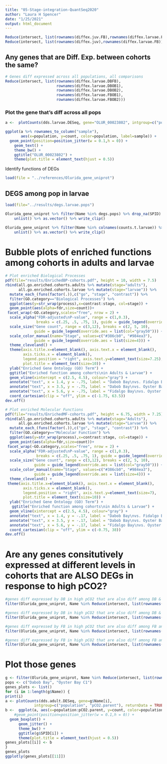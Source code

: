 ```yaml
---
title: "05-Stage-integration-QuantSeq2020"
author: "Laura H Spencer"
date: "1/25/2021"
output: html_document
---
```



```r
Reduce(intersect, list(rownames(diffex.juv.FB),rownames(diffex.larvae.FB)))
Reduce(intersect, list(rownames(diffex.juv),rownames(diffex.larvae.FB)))
```

## Any genes that are Diff. Exp. between cohorts the same? 

```r
# Genes diff expressed across all populations, all comparisons 
Reduce(intersect, list(rownames(diffex.larvae.DBFB),
                       rownames(diffex.larvae.DBOB1),
                       rownames(diffex.larvae.DBOB2),
                       rownames(diffex.larvae.FBOB1),
                       rownames(diffex.larvae.FBOB2)))
```

### Plot the gene that's diff across all pops 

```r
a <-  plotCounts(dds.larvae.DESeq, gene="OLUR_00023802", intgroup=c("population"), returnData = TRUE)

ggplot(a %>% rownames_to_column("sample"),
       aes(x=population, y=count, color=population, label=sample)) +
  geom_point(position=position_jitter(w = 0.1,h = 0)) +
    geom_text() +
    theme_bw() +
    ggtitle("OLUR_00023802") +
    theme(plot.title = element_text(hjust = 0.5))
```

Identify functions of DEGs 

```r
load(file = "../references/Olurida_gene_uniprot")
```

## DEGS among pop in larvae 

```r
load(file="../results/degs.larvae.pops")

Olurida_gene_uniprot %>% filter(Name %in% degs.pops) %>% drop_na(SPID) %>% select(SPID) %>%
    unlist() %>% as.vector() %>% write_clip()

Olurida_gene_uniprot %>% filter(Name %in% colnames(counts.t.larvae)) %>% drop_na(SPID) %>% select(SPID) %>%
    unlist() %>% as.vector() %>% write_clip()
```
# Bubble plots of enriched functions among cohorts in adults and larvae 

```r
# Plot enriched Biological Processes 
pdf(file="results/EnrichedBP-cohorts.pdf", height = 10, width = 7.5)
rbind(all.go.enriched.cohorts.adults %>% mutate(stage="adults"), 
      all.go.enriched.cohorts.larvae %>% mutate(stage="larvae")) %>% 
  mutate_each_(funs(factor(.)),c("go", "stage", "contrast")) %>% 
  filter(GO.category=="Biological Processes") %>%
  ggplot(aes(y=str_wrap(process),x=contrast:stage, col=stage)) + 
  geom_point(aes(alpha=fdr,size=count))+
 facet_wrap(~GO.category,scales="free", nrow = 2) +
  scale_alpha("FDR-adjusted\nP-value", range = c(1,0.3), 
              breaks = c(.25, .5, .75, 1), guide = guide_legend(override.aes = list(size=4))) + 
  scale_size("Gene count", range = c(3,12), breaks = c(2, 5, 10), 
             guide = guide_legend(override.aes = list(col="gray50"))) + 
  scale_color_manual(name="Stage", values=c("#386cb0", "#984ea3"),
             guide = guide_legend(override.aes = list(size=4))) + 
  theme_cleveland() + 
  theme(axis.title.x=element_blank(), axis.text.x = element_blank(), 
        axis.ticks.x = element_blank(), 
        legend.position = "right", axis.text.y=element_text(size=7.25), 
        plot.title = element_text(size=10)) +
  ylab("Enriched Gene Ontology (GO) Term") + 
  ggtitle("Enriched function among cohorts\nin Adults & Larvae") +
  geom_vline(xintercept = c(2.5, 4.5), colour="gray") +
  annotate("text", x = 1.4, y = -.75, label = "Dabob Bay\nvs. Fidalgo Bay", size=2.8, col="gray15") +  
  annotate("text", x = 3.5, y = -.75, label = "Dabob Bay\nvs. Oyster Bay", size=2.8, col="gray15") +  
  annotate("text", x = 5.6, y = -.75, label = "Fidalgo Bay\nvs. Oyster Bay", size=2.8, col="gray15") +  
  coord_cartesian(clip = "off", ylim = c(-1.75, 63.5))
dev.off()

# Plot enriched Molecular Functions
pdf(file="results/EnrichedMF-cohorts.pdf", height = 6.75, width = 7.25)
rbind(all.go.enriched.cohorts.adults %>% mutate(stage="Adults"), 
      all.go.enriched.cohorts.larvae %>% mutate(stage="Larvae")) %>% 
  mutate_each_(funs(factor(.)),c("go", "stage", "contrast")) %>% 
  filter(GO.category=="Molecular Function") %>%
  ggplot(aes(y=str_wrap(process),x=contrast:stage, col=stage)) + 
  geom_point(aes(alpha=fdr,size=count))+
 facet_wrap(~GO.category,scales="free", nrow = 2) +
  scale_alpha("FDR-adjusted\nP-value", range = c(1,0.3), 
              breaks = c(.25, .5, .75, 1), guide = guide_legend(override.aes = list(size=4))) + 
  scale_size("Gene count", range = c(3,12), breaks = c(2, 5, 10), 
             guide = guide_legend(override.aes = list(col="gray50"))) + 
  scale_color_manual(name="Stage", values=c("#386cb0", "#984ea3"),
             guide = guide_legend(override.aes = list(size=4))) + 
  theme_cleveland() + 
 theme(axis.title.x=element_blank(), axis.text.x = element_blank(), 
        axis.ticks.x = element_blank(),
        legend.position = "right", axis.text.y=element_text(size=7), 
        plot.title = element_text(size=10)) +
  ylab("Enriched Gene Ontology (GO) Term") + 
   ggtitle("Enriched function among cohorts\nin Adults & Larvae") +
  geom_vline(xintercept = c(2.5, 4.5), colour="gray") +
  annotate("text", x = 1.4, y = -.17, label = "Dabob Bay\nvs. Fidalgo Bay", size=2.6, col="gray15") +  
  annotate("text", x = 3.5, y = -.17, label = "Dabob Bay\nvs. Oyster Bay", size=2.6, col="gray15") +  
  annotate("text", x = 5.6, y = -.17, label = "Fidalgo Bay\nvs. Oyster Bay", size=2.6, col="gray15") +  
  coord_cartesian(clip = "off", ylim = c(-0.75, 38))
dev.off()
```

# Are any genes consitutively expressed at different levels in cohorts that are ALSO DEGs in response to high pCO2?

```r
#genes diff expressed by DB in high pCO2 that are also diff among DB & FB  
filter(Olurida_gene_uniprot, Name %in% Reduce(intersect, list(rownames(diffex.adult.DB),rownames(diffex.adult.DBFB.amb))))

#genes diff expressed by DB in high pCO2 that are also diff among DB & OB1 
filter(Olurida_gene_uniprot, Name %in% Reduce(intersect, list(rownames(diffex.adult.DB),rownames(diffex.adult.DBOB1.amb)))) 

#genes diff expressed by FB in high pCO2 that are also diff among FB and DB
filter(Olurida_gene_uniprot, Name %in% Reduce(intersect, list(rownames(diffex.adult.FB),rownames(diffex.adult.DBFB.amb)))) 

#genes diff expressed by FB in high pCO2 that are also diff among FB and OB
filter(Olurida_gene_uniprot, Name %in% Reduce(intersect, list(rownames(diffex.adult.FB),rownames(diffex.adult.FBOB1.amb)))) 

```

# Plot those genes 

```r
g <- filter(Olurida_gene_uniprot, Name %in% Reduce(intersect, list(rownames(diffex.adult.DB),rownames(diffex.adult.DBOB1.amb))))
pops <- c("Dabob Bay", "Oyster Bay C1")
genes_plots <- list()
for (i in 1:length(g$Name)) {
print(i)
a <- plotCounts(dds.adult.DESeq, gene=g$Name[i], 
             intgroup=c("population", "pCO2.parent"), returnData = TRUE) %>%rownames_to_column("sample")
b <-  ggplot(a, aes(x=population:pCO2.parent, y=count, color=population:pCO2.parent, label=sample)) +
    #geom_point(position=position_jitter(w = 0.1,h = 0)) +
  geom_boxplot() +
      geom_jitter() +
      theme_bw() +
      ggtitle(g$SPID[i]) +
      theme(plot.title = element_text(hjust = 0.5))
genes_plots[[i]] <- b
}
genes_plots
ggplotly(genes_plots[[11]])
```

